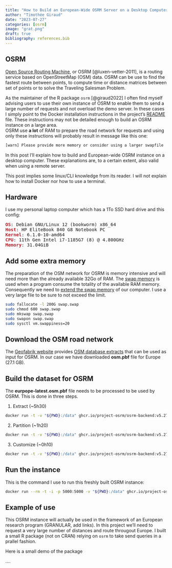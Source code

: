 ```yaml
---
title: "How to Build an European-Wide OSRM Server on a Desktop Computer"
author: "Timothée Giraud"
date: "2023-07-27"
categories: [osrm]
image: "grat.png"
draft: true
bibliography: references.bib
---
```



## OSRM 

[Open Source Routing Machine](https://github.com/Project-OSRM/osrm-backend), or OSRM [@luxen-vetter-2011], is a routing service based on OpenStreetMap (OSM) data. OSRM can be use to find the fastest route between points, to compute time or distance matrices between set of points or to solve the Traveling Salesman Problem.


As the maintainer of the R package `osrm` [@giraud2022] I often find myself advising users to use their own instance of OSRM to enable them to send a large number of requests and not overload the demo server. In these cases I simply point to the Docker installation instructions in the project's [README](https://github.com/Project-OSRM/osrm-backend#using-docker) file. These instructions may not be detailed enough to build an OSRM instance on a large area.   
OSRM use **a lot** of RAM to prepare the road network for requests and using only these instructions will probably result in message like this one:  
```sh 
[warn] Please provide more memory or consider using a larger swapfile
```
In this post I'll explain how to build and European-wide OSRM instance on a desktop computer. These explanations are, to a certain extent, also valid when using a remote server. 


::: {.callout-note}
This post implies some linux/CLI knowledge from its reader. I will not explain how to install Docker nor how to use a terminal. 
:::



## Hardware

I use my personal laptop computer which has a 1To SSD hard drive and this config:

<pre><span style="color:#C01C28"><b>OS</b></span>: Debian GNU/Linux 12 (bookworm) x86_64 
<span style="color:#C01C28"><b>Host</b></span>: HP EliteBook 840 G8 Notebook PC 
<span style="color:#C01C28"><b>Kernel</b></span>: 6.1.0-10-amd64 
<span style="color:#C01C28"><b>CPU</b></span>: 11th Gen Intel i7-1185G7 (8) @ 4.800GHz 
<span style="color:#C01C28"><b>Memory</b></span>: 31.04GiB </pre>

## Add some extra memory

The preparation of the OSM network for OSRM is memory intensive and will need more than the already available 32Go of RAM. The [swap memory](https://en.wikipedia.org/wiki/Memory_paging) is used when a program consume the totality of the available RAM memory. Consequently we need to [extend the swap memory](https://github.com/Project-OSRM/osrm-backend/wiki/Running-OSRM#extracting-the-road-network-osrm-extract) of our computer. I use a very large file to be sure to not exceed the limit. 

```sh
sudo fallocate -l 200G swap.swap
sudo chmod 600 swap.swap
sudo mkswap swap.swap
sudo swapon swap.swap
sudo sysctl vm.swappiness=20
```

## Download the OSM road network

The [Geofabrik website](https://www.geofabrik.de/) provides [OSM database extracts](https://download.geofabrik.de/) that can be used as input for OSRM. 
In our case we have downloaded **osm.pbf** file for Europe (27.1 GB).

## Build the dataset for OSRM

The **eurpope-latest.osm.pbf** file needs to be processed to be used by OSRM. This is done in three steps. 

1. Extract (~5h30)
```sh
docker run -t -v "${PWD}:/data" ghcr.io/project-osrm/osrm-backend:v5.27.1 osrm-extract -p /opt/car.lua /data/europe-latest.osm.pbf
```

2. Partition (~1h20)
```sh
docker run -t -v "${PWD}:/data" ghcr.io/project-osrm/osrm-backend:v5.27.1 osrm-partition /data/europe-latest.osrm
```

3. Customize (~0h10)
```sh
docker run -t -v "${PWD}:/data" ghcr.io/project-osrm/osrm-backend:v5.27.1 osrm-customize /data/europe-latest.osrm
```


## Run the instance

This is the command I use to run this freshly built OSRM instance:

```sh
docker run --rm -t -i -p 5000:5000 -v "${PWD}:/data" ghcr.io/project-osrm/osrm-backend:v5.27.1 osrm-routed --algorithm mld --max-table-size 50000000 /data/europe-latest.osrm
```

## Example of use

This OSRM instance will actually be used in the framework of an European research program (GRANULAR, add links). In this project we'll need to request a very large number of distances and route througout Europe. 
I built a small R package (not on CRAN) relying on `osrm` to take send queries in a prallel fashion. 

Here is a small demo of the package

....






